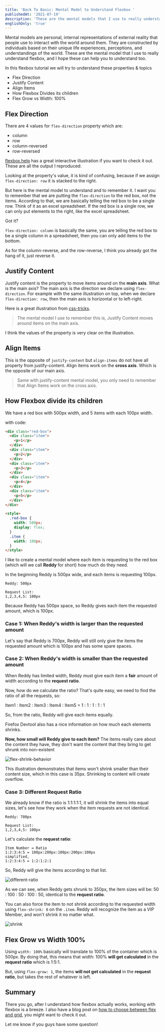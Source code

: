 ```yaml
---
title: 'Back To Basic: Mental Model to Understand Flexbox '
publishedAt: '2021-07-19'
description: 'These are the mental models that I use to really understand flexbox, and I hope these can help you to understand too.'
englishOnly: 'true'
---
```


Mental models are personal, internal representations of external reality that people use to interact with the world around them. They are constructed by individuals based on their unique life experiences, perceptions, and understandings of the world. These are the mental model that I use to really understand flexbox, and I hope these can help you to understand too.

In this flexbox tutorial we will try to understand these properties & topics

- Flex Direction
- Justify Content
- Align Items
- How Flexbox Divides its children
- Flex Grow vs Width: 100%

## Flex Direction

There are 4 values for `flex-direction` property which are:

- column
- row
- column-reversed
- row-reversed

[flexbox.help](https://flexbox.help/) has a great interactive illustration if you want to check it out. These are all the output I reproduced:

<figure className='mx-auto' style={{ maxWidth: 750 }}>
  <CloudinaryImg
    className='bg-gray-500'
    publicId='theodorusclarence/blogs/btb-flex-mental-model/Flex_Direction_wp5tpx.png'
    alt='Flex Direction'
    width={750}
    height={832}
  />
</figure>

Looking at the property's value, it is kind of confusing, because if we assign `flex-direction: row` it is stacked to the right.

But here is the mental model to understand and to remember it. I want you to remember that we are putting the `flex-direction` to the red box, not the items. According to that, we are basically telling the red box to be a single row. Think of it as an excel spreadsheet. If the red box is a single row, we can only put elements to the right, like the excel spreadsheet.

<CloudinaryImg
  className='bg-gray-500'
  publicId='theodorusclarence/blogs/btb-flex-mental-model/Spreadsheet_pljkqc.png'
  alt='Spreadsheet'
  width={1155}
  height={256}
/>

Got it?

`flex-direction: column` is basically the same, you are telling the red box to be a single column in a spreadsheet, then you can only add items to the bottom.

As for the column-reverse, and the row-reverse, I think you already got the hang of it, just reverse it.

## Justify Content

Justify content is the property to move items around on the **main axis**. What is the main axis? The main axis is the direction we declare using `flex-direction`. For example with the same illustration on top, when we declare `flex-direction: row`, then the main axis is horizontal or to left-right.

Here is a great illustration from [css-tricks](https://css-tricks.com/snippets/css/a-guide-to-flexbox/).

<figure className='mx-auto' style={{ maxWidth: 401 }}>
  <CloudinaryImg
    className='bg-gray-500'
    publicId='theodorusclarence/blogs/btb-flex-mental-model/justify_content_uelnhn'
    alt='justify'
    width={401}
    height={641}
  />
</figure>

> The mental model I use to remember this is, Justify Content moves around items on the main axis.

I think the values of the property is very clear on the illustration.

## Align Items

This is the opposite of `justify-content` but `align-items` do not have all property from justify-content. Align items work on the **cross axis**. Which is the opposite of our main axis.

<figure className='mx-auto' style={{ maxWidth: 405 }}>
  <CloudinaryImg
    className='bg-gray-500'
    publicId='theodorusclarence/blogs/btb-flex-mental-model/align-items_mnzy9w'
    alt='align-items'
    width={405}
    height={535}
  />
</figure>

> Same with justify-content mental model, you only need to remember that Align Items work on the cross axis.

## How Flexbox divide its children

We have a red box with 500px width, and 5 items with each 100px width.

<figure className='mx-auto' style={{ maxWidth: 536 }}>
  <CloudinaryImg
    className='bg-gray-500'
    publicId='theodorusclarence/blogs/btb-flex-mental-model/flexbox-divide_xupnpf'
    alt='flexbox-divide'
    width={536}
    height={156}
  />
</figure>

with code:

```html
<div class="red-box">
  <div class="item">
    <p>1</p>
  </div>
  <div class="item">
    <p>2</p>
  </div>
  <div class="item">
    <p>3</p>
  </div>
  <div class="item">
    <p>4</p>
  </div>
  <div class="item">
    <p>5</p>
  </div>
</div>

<style>
  .red-box {
    width: 500px;
    display: flex;
  }
  .item {
    width: 100px;
  }
</style>
```

I like to create a mental model where each item is requesting to the red box (which will we call **Reddy** for short) how much do they need.

In the beginning Reddy is 500px wide, and each items is requesting 100px.

```
Reddy: 500px

Request List:
1,2,3,4,5: 100px
```

Because Reddy has 500px space, so Reddy gives each item the requested amount, which is 100px.

### Case 1: When Reddy's width is larger than the requested amount

Let's say that Reddy is 700px, Reddy will still only give the items the requested amount which is 100px and has some spare spaces.

<figure className='mx-auto' style={{ maxWidth: 719 }}>
  <CloudinaryImg
    className='bg-gray-500'
    publicId='theodorusclarence/blogs/btb-flex-mental-model/larger_jkzrud'
    alt='larger'
    width={719}
    height={111}
  />
</figure>

### Case 2: When Reddy's width is smaller than the requested amount

When Reddy has limited width, Reddy must give each item a **fair** amount of width according to the **request ratio**.

Now, how do we calculate the ratio? That's quite easy, we need to find the ratio of all the requests, so:

Item1 : Item2 : Item3 : Item4 : Item5 = 1 : 1 : 1 : 1 : 1

So, from the ratio, Reddy will give each items equally.

<figure className='mx-auto' style={{ maxWidth: 415 }}>
  <CloudinaryImg
    className='bg-gray-500'
    publicId='theodorusclarence/blogs/btb-flex-mental-model/divide_equal_nnad59'
    alt='divide'
    width={415}
    height={112}
  />
</figure>

<figure className='mx-auto' style={{ maxWidth: 315 }}>
  <CloudinaryImg
    className='bg-gray-500'
    publicId='theodorusclarence/blogs/btb-flex-mental-model/firefox-devtools_nzmwpm'
    alt='firefox-devtools'
    width={315}
    height={282}
  />
</figure>

Firefox Devtool also has a nice information on how much each elements shrinks.

**Now, how small will Reddy give to each item?** The items really care about the content they have, they don't want the content that they bring to get shrunk into non-existent

![flex-shrink-behavior](https://dev-to-uploads.s3.amazonaws.com/uploads/articles/1o9yjttj1eyppyev2sju.gif)

This illustration demonstrates that items won't shrink smaller than their content size, which in this case is 35px. Shrinking to content will create overflow.

### Case 3: Different Request Ratio

We already know if the ratio is 1:1:1:1:1, it will shrink the items into equal sizes, let's see how they work when the item requests are not identical.

```
Reddy: 700px

Request List:
1,2,3,4,5: 100px
```

<figure className='mx-auto' style={{ maxWidth: 715 }}>
  <CloudinaryImg
    className='bg-gray-500'
    publicId='theodorusclarence/blogs/btb-flex-mental-model/different_request_xoxazj'
    alt='different'
    width={715}
    height={204}
  />
</figure>

Let's calculate the **request ratio**:

```
Item Number = Ratio
1:2:3:4:5 = 100px:200px:100px:200px:100px
simplified,
1:2:3:4:5 = 1:2:1:2:1
```

So, Reddy will give the items according to that list.

![different-ratio](https://dev-to-uploads.s3.amazonaws.com/uploads/articles/pqlfi8uaxpz35ud1nmiq.gif)

As we can see, when Reddy gets shrunk to 350px, the item sizes will be: 50 : 100 : 50 : 100 : 50, identical to the **request ratio**.

You can also force the item to not shrink according to the requested width using `flex-shrink: 0` on the `.item`. Reddy will recognize the item as a VIP Member, and won't shrink it no matter what.

![shrink](https://dev-to-uploads.s3.amazonaws.com/uploads/articles/33b5ltmqlalddkcorusr.gif)

## Flex Grow vs Width 100%

<figure className='mx-auto' style={{ maxWidth: 544 }}>
  <CloudinaryImg
    className='bg-gray-500'
    publicId='theodorusclarence/blogs/btb-flex-mental-model/flex-grow-width_p8sksq'
    alt='flex-grow-width'
    width={544}
    height={534}
  />
</figure>

Using `width: 100%` basically will translate to 100% of the container which is 500px. By doing that, this means that width: 100% **will get calculated** in the **request ratio** which is 1:5:1.

But, using `flex-grow: 1`, the items **will not get calculated** in the **request ratio**, but takes the rest of whatever is left.

## Summary

There you go, after I understand how flexbox actually works, working with flexbox is a breeze. I also have a blog post on [how to choose between flex and grid](https://theodorusclarence.com/blog/btb-flexbox-grid), you might want to check it out.

Let me know if you guys have some question!
